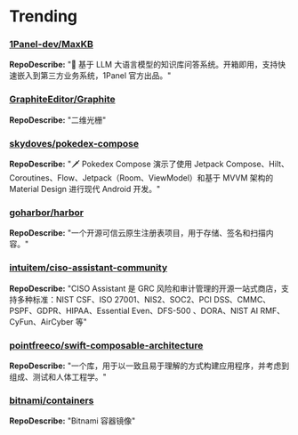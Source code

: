 
# Trending

### [1Panel-dev/MaxKB](https://github.com/1Panel-dev/MaxKB)
**RepoDescribe:** "💬 基于 LLM 大语言模型的知识库问答系统。开箱即用，支持快速嵌入到第三方业务系统，1Panel 官方出品。"
  

### [GraphiteEditor/Graphite](https://github.com/GraphiteEditor/Graphite)
**RepoDescribe:** "二维光栅"
  

### [skydoves/pokedex-compose](https://github.com/skydoves/pokedex-compose)
**RepoDescribe:** "🗡️ Pokedex Compose 演示了使用 Jetpack Compose、Hilt、Coroutines、Flow、Jetpack（Room、ViewModel）和基于 MVVM 架构的 Material Design 进行现代 Android 开发。"
  

### [goharbor/harbor](https://github.com/goharbor/harbor)
**RepoDescribe:** "一个开源可信云原生注册表项目，用于存储、签名和扫描内容。"
  

### [intuitem/ciso-assistant-community](https://github.com/intuitem/ciso-assistant-community)
**RepoDescribe:** "CISO Assistant 是 GRC 风险和审计管理的开源一站式商店，支持多种标准：NIST CSF、ISO 27001、NIS2、SOC2、PCI DSS、CMMC、PSPF、GDPR、HIPAA、Essential Even、DFS-500 、DORA、NIST AI RMF、CyFun、AirCyber​​ 等"
  

### [pointfreeco/swift-composable-architecture](https://github.com/pointfreeco/swift-composable-architecture)
**RepoDescribe:** "一个库，用于以一致且易于理解的方式构建应用程序，并考虑到组成、测试和人体工程学。"
  

### [bitnami/containers](https://github.com/bitnami/containers)
**RepoDescribe:** "Bitnami 容器镜像"
  